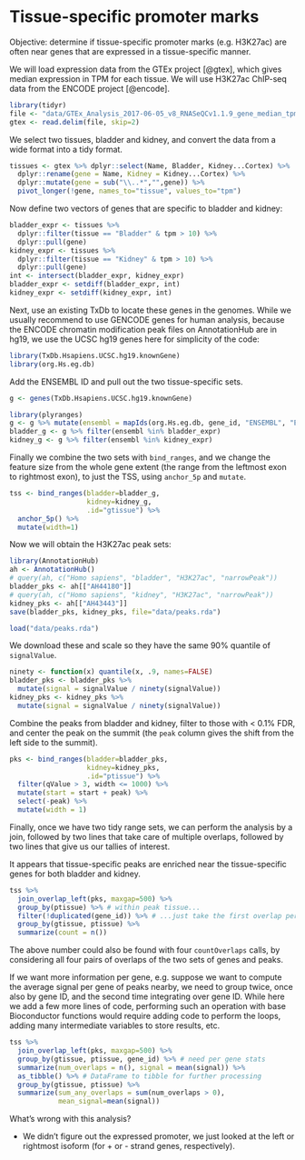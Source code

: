# Tissue-specific promoter marks

Objective: determine if tissue-specific promoter marks (e.g. H3K27ac)
are often near genes that are expressed in a tissue-specific manner.

We will load expression data from the GTEx project [@gtex], which gives
median expression in TPM for each tissue. We will use H3K27ac ChIP-seq
data from the ENCODE project [@encode].

```r
library(tidyr)
file <- "data/GTEx_Analysis_2017-06-05_v8_RNASeQCv1.1.9_gene_median_tpm.gct.gz"
gtex <- read.delim(file, skip=2)
```

We select two tissues, bladder and kidney, and convert the data from a
wide format into a tidy format.

```r
tissues <- gtex %>% dplyr::select(Name, Bladder, Kidney...Cortex) %>%
  dplyr::rename(gene = Name, Kidney = Kidney...Cortex) %>%
  dplyr::mutate(gene = sub("\\..*","",gene)) %>%
  pivot_longer(!gene, names_to="tissue", values_to="tpm")
```

Now define two vectors of genes that are specific to bladder and kidney:

```r
bladder_expr <- tissues %>%
  dplyr::filter(tissue == "Bladder" & tpm > 10) %>%
  dplyr::pull(gene)
kidney_expr <- tissues %>%
  dplyr::filter(tissue == "Kidney" & tpm > 10) %>%
  dplyr::pull(gene)
int <- intersect(bladder_expr, kidney_expr)
bladder_expr <- setdiff(bladder_expr, int)
kidney_expr <- setdiff(kidney_expr, int)
```

Next, use an existing TxDb to locate these genes in the genomes. While
we usually recommend to use GENCODE genes for human analysis, because
the ENCODE chromatin modification peak files on AnnotationHub are in
hg19, we use the UCSC hg19 genes here for simplicity of the code:

```r
library(TxDb.Hsapiens.UCSC.hg19.knownGene)
library(org.Hs.eg.db)
```

Add the ENSEMBL ID and pull out the two tissue-specific sets. 

```r
g <- genes(TxDb.Hsapiens.UCSC.hg19.knownGene)
```

```r
library(plyranges)
g <- g %>% mutate(ensembl = mapIds(org.Hs.eg.db, gene_id, "ENSEMBL", "ENTREZID"))
bladder_g <- g %>% filter(ensembl %in% bladder_expr)
kidney_g <- g %>% filter(ensembl %in% kidney_expr)
```

Finally we combine the two sets with `bind_ranges`, and we change
the feature size from the whole gene extent (the range from the
leftmost exon to rightmost exon), to just the TSS, using `anchor_5p`
and `mutate`.

```r
tss <- bind_ranges(bladder=bladder_g,
                   kidney=kidney_g,
                   .id="gtissue") %>%
  anchor_5p() %>%
  mutate(width=1)
```

Now we will obtain the H3K27ac peak sets:

```r
library(AnnotationHub)
ah <- AnnotationHub()
# query(ah, c("Homo sapiens", "bladder", "H3K27ac", "narrowPeak"))
bladder_pks <- ah[["AH44180"]]
# query(ah, c("Homo sapiens", "kidney", "H3K27ac", "narrowPeak"))
kidney_pks <- ah[["AH43443"]]
save(bladder_pks, kidney_pks, file="data/peaks.rda")
```

```r
load("data/peaks.rda")
```

We download these and scale so they have the same 90% quantile of `signalValue`.

```r
ninety <- function(x) quantile(x, .9, names=FALSE)
bladder_pks <- bladder_pks %>%
  mutate(signal = signalValue / ninety(signalValue))
kidney_pks <- kidney_pks %>%
  mutate(signal = signalValue / ninety(signalValue))
```

Combine the peaks from bladder and kidney, filter to those with < 0.1%
FDR, and center the peak on the summit (the `peak` column gives the
shift from the left side to the summit).

```r
pks <- bind_ranges(bladder=bladder_pks,
                   kidney=kidney_pks,
                   .id="ptissue") %>%
  filter(qValue > 3, width <= 1000) %>%
  mutate(start = start + peak) %>%
  select(-peak) %>%
  mutate(width = 1)
```

Finally, once we have two tidy range sets, we can perform the analysis
by a join, followed by two lines that take care of multiple overlaps,
followed by two lines that give us our tallies of interest.

It appears that tissue-specific peaks are enriched near the
tissue-specific genes for both bladder and kidney. 

```r
tss %>%
  join_overlap_left(pks, maxgap=500) %>%
  group_by(ptissue) %>% # within peak tissue...
  filter(!duplicated(gene_id)) %>% # ...just take the first overlap per gene
  group_by(gtissue, ptissue) %>%
  summarize(count = n())
```

The above number could also be found with four `countOverlaps` calls,
by considering all four pairs of overlaps of the two sets of genes and
peaks. 

If we want more information per gene, e.g. suppose we want to compute
the average signal per gene of peaks nearby, we need to group twice,
once also by gene ID, and the second time integrating over gene
ID. While here we add a few more lines of code, performing such an
operation with base Bioconductor functions would require adding code
to perform the loops, adding many intermediate variables to store
results, etc.

```r
tss %>%
  join_overlap_left(pks, maxgap=500) %>%
  group_by(gtissue, ptissue, gene_id) %>% # need per gene stats
  summarize(num_overlaps = n(), signal = mean(signal)) %>%
  as_tibble() %>% # DataFrame to tibble for further processing
  group_by(gtissue, ptissue) %>%
  summarize(sum_any_overlaps = sum(num_overlaps > 0),
            mean_signal=mean(signal))
```

What's wrong with this analysis?

* We didn't figure out the expressed promoter, we just looked at the
  left or rightmost isoform (for + or - strand genes, respectively). 
